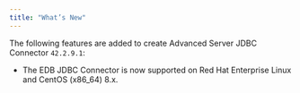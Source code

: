 ```yaml
---
title: "What’s New"
---
```


<div id="whats_new" class="registered_link"></div>

The following features are added to create Advanced Server JDBC Connector `42.2.9.1`:

-   The EDB JDBC Connector is now supported on Red Hat Enterprise Linux and CentOS (x86_64) 8.x.
